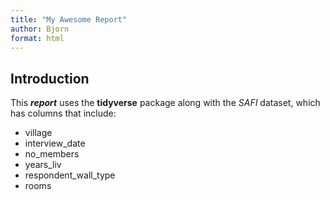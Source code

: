```yaml
---
title: "My Awesome Report"
author: Bjorn
format: html
---
```


<!--
# Title
## Section
### Subsection
#### Subsubsection
##### etc

This is regular text.
-->

## Introduction

This ***report*** uses the **tidyverse** package along with the *SAFI* dataset,
which has columns that include:

- village
- interview_date
- no_members
- years_liv
- respondent_wall_type
- rooms






